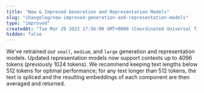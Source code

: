 ```yaml
---
title: "New & Improved Generation and Representation Models"
slug: "changelog/new-improved-generation-and-representation-models"
type: "improved"
createdAt: "Tue Mar 29 2022 17:56:00 GMT+0000 (Coordinated Universal Time)"
hidden: false
---
```

We've retrained our `small`, `medium`, and `large` generation and representation models. Updated representation models now support contexts up to 4096 tokens (previously 1024 tokens). We recommend keeping text lengths below 512 tokens for optimal performance; for any text longer than 512 tokens, the text is spliced and the resulting embeddings of each component are then averaged and returned.
